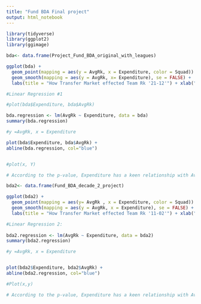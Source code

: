 ---
title: "Fund BDA Final project"
output: html_notebook
---
```{r}
library(tidyverse)
library(ggplot2)
library(ggimage)

bda<- data.frame(Project_Fund_BDA_original_with_leagues)

ggplot(bda) +
  geom_point(mapping = aes(y = AvgRk, x = Expenditure, color = Squad)) +
  geom_smooth(mapping = aes(y = AvgRk, x= Expenditure), se = FALSE) +
  labs(title = "How Transfer Market effected Team Rk '21-12'") + xlab("Total funds spent '$m'")
```

```{r}
#Linear Regression #1

#plot(bda$Expenditure, bda$AvgRk)

bda.regression <- lm(AvgRk ~ Expenditure, data = bda)
summary(bda.regression)

#y =AvgRk, x = Expenditure

plot(bda$Expenditure, bda$AvgRk) +
abline(bda.regression, col="blue")


#plot(x, Y)

# According to the p-value, Expenditure has a keen relationship with AvgRk(rank)
```




```{r}

bda2<- data.frame(Fund_BDA_decade_2_project)

ggplot(bda2) +
  geom_point(mapping = aes(y= AvgRk , x = Expenditure, color = Squad)) +
  geom_smooth(mapping = aes(y = AvgRk, x = Expenditure), se = FALSE) +
  labs(title = "How Transfer Market effected Team Rk '11-02'") + xlab("Total funds spent '$m'")


```


```{r}
#Linear Regression 2: 
 
bda2.regression <- lm(AvgRk ~ Expenditure, data = bda2)
summary(bda2.regression)

#y =AvgRk, x = Expenditure


plot(bda2$Expenditure, bda2$AvgRk) +
abline(bda2.regression, col="blue")

#Plot(x,y)

# According to the p-value, Expenditure has a keen relationship with AvgRk(rank)

 

```




